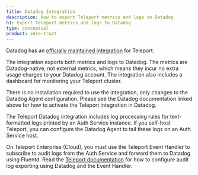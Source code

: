 ```yaml
---
title: Datadog Integration
description: How to export Teleport metrics and logs to Datadog
h1: Export Teleport metrics and logs to Datadog
type: conceptual
product: zero-trust
---
```


Datadog has an [officially maintained integration](https://docs.datadoghq.com/integrations/teleport/) for Teleport.

The integration exports both metrics and logs to Datadog. The metrics are Datadog-native,
not external metrics, which means they incur no extra usage charges to your Datadog account.
The integration also includes a dashboard for monitoring your Teleport cluster.

There is no installation required to use the integration, only changes to the Datadog
Agent configuration. Please see the Datadog documentation linked above for how to activate
the Teleport integration in Datadog.

The Teleport Datadog integration includes log processing rules for
text-formatted logs printed by an Auth Service instance. If you self-host
Teleport, you can configure the Datadog Agent to tail these logs on an Auth
Service host. 

On Teleport Enterprise (Cloud), you must use the Teleport Event Handler to
subscribe to audit logs from the Auth Service and forward them to Datadog using
Fluentd. Read the [Teleport documentation](../../../zero-trust-access/export-audit-events/datadog.mdx)
for how to configure audit log exporting using Datadog and the Event Handler.
